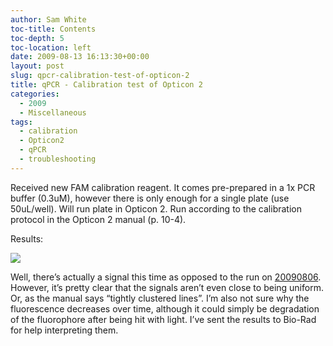```yaml
---
author: Sam White
toc-title: Contents
toc-depth: 5
toc-location: left
date: 2009-08-13 16:13:30+00:00
layout: post
slug: qpcr-calibration-test-of-opticon-2
title: qPCR - Calibration test of Opticon 2
categories:
  - 2009
  - Miscellaneous
tags:
  - calibration
  - Opticon2
  - qPCR
  - troubleshooting
---
```


Received new FAM calibration reagent. It comes pre-prepared in a 1x PCR buffer (0.3uM), however there is only enough for a single plate (use 50uL/well). Will run plate in Opticon 2. Run according to the calibration protocol in the Opticon 2 manual (p. 10-4).

Results:

![](https://eagle.fish.washington.edu/Arabidopsis/20090813%20Calibration%20Test.jpg)

Well, there's actually a signal this time as opposed to the run on [20090806](/Sam%27s+Working+Notebook+Jun-Aug+2009#sjw20090806). However, it's pretty clear that the signals aren't even close to being uniform. Or, as the manual says "tightly clustered lines". I'm also not sure why the fluorescence decreases over time, although it could simply be degradation of the fluorophore after being hit with light. I've sent the results to Bio-Rad for help interpreting them.
